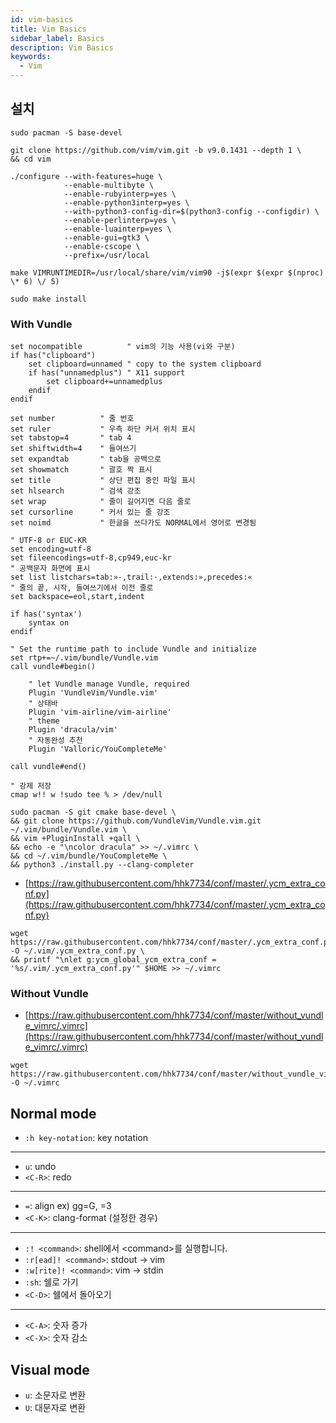 ```yaml
---
id: vim-basics
title: Vim Basics
sidebar_label: Basics
description: Vim Basics
keywords:
  - Vim
---
```


## 설치

```shell
sudo pacman -S base-devel
```

```shell
git clone https://github.com/vim/vim.git -b v9.0.1431 --depth 1 \
&& cd vim
```

```shell
./configure --with-features=huge \
            --enable-multibyte \
            --enable-rubyinterp=yes \
            --enable-python3interp=yes \
            --with-python3-config-dir=$(python3-config --configdir) \
            --enable-perlinterp=yes \
            --enable-luainterp=yes \
            --enable-gui=gtk3 \
            --enable-cscope \
            --prefix=/usr/local
```

```shell
make VIMRUNTIMEDIR=/usr/local/share/vim/vim90 -j$(expr $(expr $(nproc) \* 6) \/ 5)
```

```shell
sudo make install
```

### With Vundle

```shell title=".vimrc"
set nocompatible          " vim의 기능 사용(vi와 구분)
if has("clipboard")
    set clipboard=unnamed " copy to the system clipboard
    if has("unnamedplus") " X11 support
        set clipboard+=unnamedplus
    endif
endif

set number          " 줄 번호
set ruler           " 우측 하단 커서 위치 표시
set tabstop=4       " tab 4
set shiftwidth=4    " 들여쓰기
set expandtab       " tab을 공백으로
set showmatch       " 괄호 짝 표시
set title           " 상단 편집 중인 파일 표시
set hlsearch        " 검색 강조
set wrap            " 줄이 길어지면 다음 줄로
set cursorline      " 커서 있는 줄 강조
set noimd           " 한글을 쓰다가도 NORMAL에서 영어로 변경됨

" UTF-8 or EUC-KR
set encoding=utf-8
set fileencodings=utf-8,cp949,euc-kr
" 공백문자 화면에 표시
set list listchars=tab:»-,trail:·,extends:»,precedes:«
" 줄의 끝, 시작, 들여쓰기에서 이전 줄로
set backspace=eol,start,indent

if has('syntax')
    syntax on
endif

" Set the runtime path to include Vundle and initialize
set rtp+=~/.vim/bundle/Vundle.vim
call vundle#begin()

    " let Vundle manage Vundle, required
    Plugin 'VundleVim/Vundle.vim'
    " 상태바
    Plugin 'vim-airline/vim-airline'
    " theme
    Plugin 'dracula/vim'
    " 자동완성 추천
    Plugin 'Valloric/YouCompleteMe'

call vundle#end()

" 강제 저장
cmap w!! w !sudo tee % > /dev/null
```

```shell
sudo pacman -S git cmake base-devel \
&& git clone https://github.com/VundleVim/Vundle.vim.git ~/.vim/bundle/Vundle.vim \
&& vim +PluginInstall +qall \
&& echo -e "\ncolor dracula" >> ~/.vimrc \
&& cd ~/.vim/bundle/YouCompleteMe \
&& python3 ./install.py --clang-completer
```

- [https://raw.githubusercontent.com/hhk7734/conf/master/.ycm_extra_conf.py](https://raw.githubusercontent.com/hhk7734/conf/master/.ycm_extra_conf.py)

```shell
wget https://raw.githubusercontent.com/hhk7734/conf/master/.ycm_extra_conf.py -O ~/.vim/.ycm_extra_conf.py \
&& printf "\nlet g:ycm_global_ycm_extra_conf = '%s/.vim/.ycm_extra_conf.py'" $HOME >> ~/.vimrc
```

### Without Vundle

- [https://raw.githubusercontent.com/hhk7734/conf/master/without_vundle_vimrc/.vimrc](https://raw.githubusercontent.com/hhk7734/conf/master/without_vundle_vimrc/.vimrc)

```shell
wget https://raw.githubusercontent.com/hhk7734/conf/master/without_vundle_vimrc/.vimrc -O ~/.vimrc
```

## Normal mode

- `:h key-notation`: key notation

---

- `u`: undo
- `<C-R>`: redo

---

- `=`: align ex) gg=G, =3
- `<C-K>`: clang-format (설정한 경우)

---

- `:! <command>`: shell에서 <command\>를 실행합니다.
- `:r[ead]! <command>`: stdout -> vim
- `:w[rite]! <command>`: vim -> stdin
- `:sh`: 쉘로 가기
- `<C-D>`: 쉘에서 돌아오기

---

- `<C-A>`: 숫자 증가
- `<C-X>`: 숫자 감소

## Visual mode

- `u`: 소문자로 변환
- `U`: 대문자로 변환
